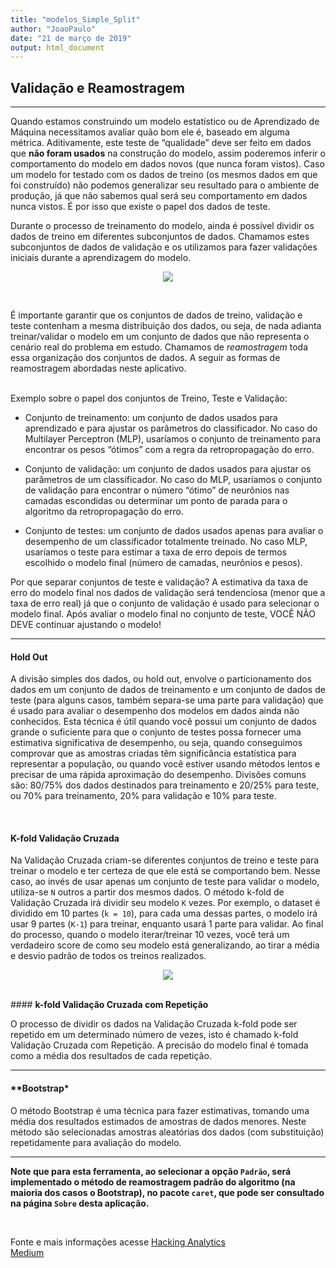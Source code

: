 ```yaml
---
title: "modelos_Simple_Split"
author: "JoaoPaulo"
date: "21 de março de 2019"
output: html_document
---
```


## **Validação e Reamostragem**
<hr>

Quando estamos construindo um modelo estatístico ou de Aprendizado de Máquina necessitamos avaliar quão bom ele é, baseado em alguma métrica. Aditivamente, este teste de “qualidade” deve ser feito em dados que **não foram usados** na construção do modelo, assim poderemos inferir o comportamento do modelo em dados novos (que nunca foram vistos). Caso um modelo for testado com os dados de treino (os mesmos dados em que foi construído) não podemos generalizar seu resultado para o ambiente de produção, já que não sabemos qual será seu comportamento em dados nunca vistos. É por isso que existe o papel dos dados de teste. <br>

Durante o processo de treinamento do modelo, ainda é possível dividir os dados de treino em diferentes subconjuntos de dados. Chamamos estes subconjuntos de dados de validação e os utilizamos para fazer validações iniciais durante a aprendizagem do modelo. <br>

<center>
![](dados.png)
</center>
<br>


É importante garantir que os conjuntos de dados de treino, validação e teste contenham a mesma distribuição dos dados, ou seja, de nada adianta treinar/validar o modelo em um conjunto de dados que não representa o cenário real do problema em estudo. Chamamos de *reamostragem* toda essa organização dos conjuntos de dados. A seguir as formas de reamostragem abordadas neste aplicativo.

<br>
Exemplo sobre o papel dos conjuntos de Treino, Teste e Validação:
<br>

- Conjunto de treinamento: um conjunto de dados usados para aprendizado e para ajustar os parâmetros do classificador. No caso do Multilayer Perceptron (MLP), usaríamos o conjunto de treinamento para encontrar os pesos “ótimos” com a regra da retropropagação do erro.

- Conjunto de validação: um conjunto de dados usados para ajustar os parâmetros de um classificador. No caso do MLP, usaríamos o conjunto de validação para encontrar o número “ótimo” de neurônios nas camadas escondidas ou determinar um ponto de parada para o algoritmo da retropropagação do erro.

- Conjunto de testes: um conjunto de dados usados apenas para avaliar o desempenho de um classificador totalmente treinado. No caso MLP, usaríamos o teste para estimar a taxa de erro depois de termos escolhido o modelo final (número de camadas, neurônios e pesos). 

Por que separar conjuntos de teste e validação? A estimativa da taxa de erro do modelo final nos dados de validação será tendenciosa (menor que a taxa de erro real) já que o conjunto de validação é usado para selecionar o modelo final. Após avaliar o modelo final no conjunto de teste, VOCÊ NÃO DEVE continuar ajustando o modelo!


<hr>

#### **Hold Out**

A divisão simples dos dados, ou hold out, envolve o particionamento dos dados em um conjunto de dados de treinamento e um conjunto de dados de teste (para alguns casos, também separa-se uma parte para validação) que é usado para avaliar o desempenho dos modelos em dados ainda não conhecidos.
Esta técnica é útil quando você possui um conjunto de dados grande o suficiente para que o conjunto de testes possa fornecer uma estimativa significativa de desempenho, ou seja, quando conseguimos comprovar que as amostras criadas têm significância estatística para representar a população, ou quando você estiver usando métodos lentos e precisar de uma rápida aproximação do desempenho.
Divisões comuns são: 80/75% dos dados destinados para treinamento e 20/25% para teste,  ou 70% para treinamento, 20% para validação e 10% para teste. <br>

<br>

#### **K-fold Validação Cruzada**
Na Validação Cruzada criam-se diferentes conjuntos de treino e teste para treinar o modelo e ter certeza de que ele está se comportando bem. Nesse caso, ao invés de usar apenas um conjunto de teste para validar o modelo, utiliza-se `N` outros a partir dos mesmos dados.
O método k-fold de Validação Cruzada irá dividir seu modelo `K` vezes. Por exemplo, o dataset é dividido em 10 partes (`k = 10`), para cada uma dessas partes, o modelo irá usar 9 partes (`K-1`) para treinar, enquanto usará 1 parte para validar. Ao final do processo, quando o modelo iterar/treinar 10 vezes, você terá um verdadeiro score de como seu modelo está generalizando, ao tirar a média e desvio padrão de todos os treinos realizados. <br>

<center>
![](k-fold.png)
</center>
<br>
#### **k-fold Validação Cruzada com Repetição**

O processo de dividir os dados na Validação Cruzada k-fold pode ser repetido em um determinado número de vezes, isto é chamado k-fold Validação Cruzada com Repetição. A precisão do modelo final é tomada como a média dos resultados de cada repetição.

<hr>

#### **Bootstrap*


O método Bootstrap é uma técnica para fazer estimativas, tomando uma média dos resultados estimados de amostras de dados menores. Neste método são selecionadas amostras aleatórias dos dados (com substituição) repetidamente para avaliação do modelo.

<hr>

**Note que para esta ferramenta, ao selecionar a opção `Padrão`, será implementado o método de reamostragem padrão do algoritmo (na maioria dos casos o Bootstrap), no pacote `caret`, que pode ser consultado na página `Sobre` desta aplicação.** <br>

<br>

Fonte e mais informações acesse [Hacking Analytics](https://hackinganalytics.com/2016/09/04/resampling-separando-os-dados-entre-treino-validacao-e-teste/)  <br>
[Medium](https://medium.com/@eijaz/holdout-vs-cross-validation-in-machine-learning-7637112d3f8f)